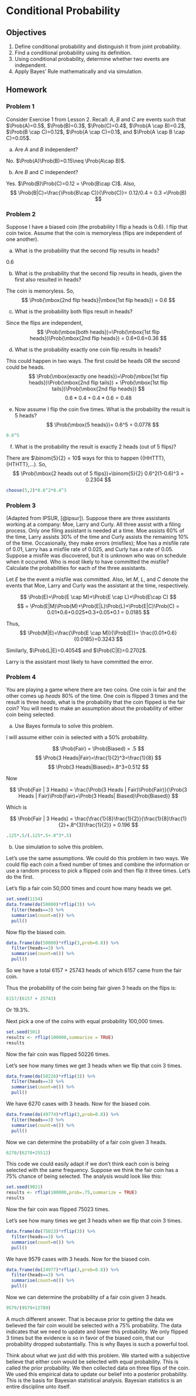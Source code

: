 # Conditional Probability {#CONDPROB}


## Objectives

1) Define conditional probability and distinguish it from joint probability.  
2) Find a conditional probability using its definition.   
3) Using conditional probability, determine whether two events are independent.   
4) Apply Bayes' Rule mathematically and via simulation. 


## Homework  

### Problem 1  

Consider Exercise 1 from Lesson 2. Recall: $A$, $B$ and $C$ are events such that $\Prob(A)=0.5$, $\Prob(B)=0.3$, $\Prob(C)=0.4$, $\Prob(A \cap B)=0.2$, $\Prob(B \cap C)=0.12$, $\Prob(A \cap C)=0.1$, and $\Prob(A \cap B \cap C)=0.05$.

a. Are $A$ and $B$ independent?  

No. $\Prob(A)\Prob(B)=0.15\neq \Prob(A\cap B)$. 

b. Are $B$ and $C$ independent? 

Yes. $\Prob(B)\Prob(C)=0.12 = \Prob(B\cap C)$. Also, 
$$
\Prob(B|C)=\frac{\Prob(B\cap C)}{\Prob(C)}= 0.12/0.4 = 0.3 =\Prob(B)
$$

### Problem 2  

Suppose I have a biased coin (the probability I flip a heads is 0.6). I flip that coin twice. Assume that the coin is memoryless (flips are independent of one another). 

a. What is the probability that the second flip results in heads? 

0.6

b. What is the probability that the second flip results in heads, given the first also resulted in heads? 

The coin is memoryless. So,
$$
\Prob(\mbox{2nd flip heads}|\mbox{1st flip heads}) = 0.6
$$

c. What is the probability both flips result in heads? 

Since the flips are independent, 
$$
\Prob(\mbox{both heads})=\Prob(\mbox{1st flip heads})\Prob(\mbox{2nd flip heads}) = 0.6*0.6=0.36
$$

d. What is the probability exactly one coin flip results in heads? 

This could happen in two ways. The first could be heads OR the second could be heads. 
$$
\Prob(\mbox{exactly one heads})=\Prob(\mbox{1st flip heads})\Prob(\mbox{2nd flip tails}) + \Prob(\mbox{1st flip tails})\Prob(\mbox{2nd flip heads})
$$
$$
0.6*0.4+0.4*0.6 = 0.48
$$

e. Now assume I flip the coin five times. What is the probability the result is 5 heads? 
$$
\Prob(\mbox{5 heads})= 0.6^5 = 0.0778
$$

```r
0.6^5
```

f. What is the probability the result is exactly 2 heads (out of 5 flips)? 

There are $\binom{5}{2} = 10$ ways for this to happen (\{HHTTT\},\{HTHTT\},...). So,
$$
\Prob(\mbox{2 heads out of 5 flips})=\binom{5}{2} 0.6^2(1-0.6)^3 = 0.2304
$$

```r
choose(5,2)*0.6^2*0.4^3
```

### Problem 3  

(Adapted from IPSUR, [@ipsur]). Suppose there are three assistants working at a company: Moe, Larry and Curly. All three assist with a filing process. Only one filing assistant is needed at a time. Moe assists 60% of the time, Larry assists 30% of the time and Curly assists the remaining 10% of the time. Occasionally, they make errors (misfiles); Moe has a misfile rate of 0.01, Larry has a misfile rate of 0.025, and Curly has a rate of 0.05. Suppose a misfile was discovered, but it is unknown who was on schedule when it occurred. Who is most likely to have committed the misfile? Calculate the probabilities for each of the three assistants. 

Let $E$ be the event a misfile was committed. Also, let $M$, $L$, and $C$ denote the events that Moe, Larry and Curly was the assistant at the time, respectively. 

$$
\Prob(E)=\Prob(E \cap M)+\Prob(E \cap L)+\Prob(E\cap C) 
$$
$$
= \Prob(E|M)\Prob(M)+\Prob(E|L)\Prob(L)+\Prob(E|C)\Prob(C) = 0.01*0.6+0.025*0.3+0.05*0.1 = 0.0185
$$

Thus,
$$
\Prob(M|E)=\frac{\Prob(E \cap M)}{\Prob(E)}= \frac{0.01*0.6}{0.0185}=0.3243
$$

Similarly, $\Prob(L|E)=0.4054$ and $\Prob(C|E)=0.2702$. 

Larry is the assistant most likely to have committed the error. 

### Problem 4

You are playing a game where there are two coins. One coin is fair and the other comes up *heads* 80% of the time. One coin is flipped 3 times and the result is three *heads*, what is the probability that the coin flipped is the fair coin? You will need to make an assumption about the probability of either coin being selected.

a. Use Bayes formula to solve this problem.

I will assume either coin is selected with a 50% probability.

$$
\Prob(Fair) = \Prob(Biased) = .5
$$
$$
\Prob(3 Heads|Fair)=\frac{1}{2}^3=\frac{1}{8}
$$
$$
\Prob(3 Heads|Biased)=.8^3=0.512
$$

Now

$$
\Prob(Fair | 3 Heads) = \frac{\Prob(3 Heads | Fair)\Prob(Fair)}{\Prob(3 Heads | Fair)\Prob(Fair)+\Prob(3 Heads| Biased)\Prob(Biased)}
$$

Which is 

$$
\Prob(Fair | 3 Heads) =  \frac{\frac{1}{8}\frac{1}{2}}{\frac{1}{8}\frac{1}{2}+.8^{3}\frac{1}{2}} = 0.196
$$
```r
.125*.5/(.125*.5+.8^3*.5)
```


b. Use simulation to solve this problem.

Let's use the same assumptions. We could do this problem in two ways. We could flip each coin a fixed number of times and combine the information or use a random process to pick a flipped coin and then flip it three times. Let's do the first.

Let's flip a fair coin 50,000 times and count how many heads we get.

```r
set.seed(1154)
data.frame(do(50000)*rflip(3)) %>%
  filter(heads==3) %>%
  summarise(count=n()) %>%
  pull()
```

Now flip the biased coin.

```r
data.frame(do(50000)*rflip(3,prob=0.8)) %>%
  filter(heads==3) %>%
  summarise(count=n()) %>%
  pull()
```

So we have a total 6157 + 25743 heads of which 6157 came from the fair coin.

Thus the probability of the coin being fair given 3 heads on the flips is:

```r
6157/(6157 + 25743)
```

Or 19.3%.


Next pick a one of the coins with equal probability 100,000 times.

```r
set.seed(501)
results <- rflip(100000,summarize = TRUE)
results
```

Now the fair coin was flipped 50226 times.

Let's see how many times we get 3 heads when we flip that coin 3 times.
```r
data.frame(do(50226)*rflip(3)) %>%
  filter(heads==3) %>%
  summarise(count=n()) %>%
  pull()
```

We have 6270 cases with 3 heads. Now for the biased coin.

```r
data.frame(do(49774)*rflip(3,prob=0.8)) %>%
  filter(heads==3) %>%
  summarise(count=n()) %>%
  pull()
```

Now we can determine the probability of a fair coin given 3 heads.

```r
6270/(6270+25512)
```

This code we could easily adapt if we don't think each coin is being selected with the same frequency. Suppose we think the fair coin has a 75% chance of being selected. The analysis would look like this:


```r
set.seed(9021)
results <- rflip(100000,prob=.75,summarize = TRUE)
results
```

Now the fair coin was flipped 75023 times.

Let's see how many times we get 3 heads when we flip that coin 3 times.
```r
data.frame(do(75023)*rflip(3)) %>%
  filter(heads==3) %>%
  summarise(count=n()) %>%
  pull()
```

We have 9579 cases with 3 heads. Now for the biased coin.

```r
data.frame(do(24977)*rflip(3,prob=0.8)) %>%
  filter(heads==3) %>%
  summarise(count=n()) %>%
  pull()
```

Now we can determine the probability of a fair coin given 3 heads.

```r
9579/(9579+12789)
```

A much different answer. That is because prior to getting the data we believed the fair coin would be selected with a 75% probability. The data indicates that we need to update and lower this probability. We only flipped 3 times but the evidence is so in favor of the biased coin, that our probability dropped substantially. This is why Bayes is such a powerful tool.

Think about what we just did with this problem. We started with a subjective believe that either coin would be selected with equal probability. This is called the prior probability. We then collected data on three flips of the coin. We used this empirical data to update our belief into a posterior probability. This is the basis for Bayesian statistical analysis. Bayesian statistics is an entire discipline unto itself.
